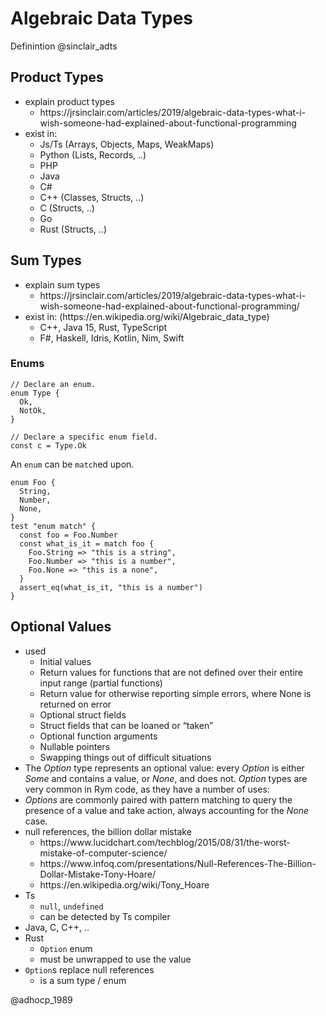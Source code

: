 # Algebraic Data Types {#sec-algebraic-data-types}

Definintion
@sinclair_adts

## Product Types

* explain product types
  * https://jrsinclair.com/articles/2019/algebraic-data-types-what-i-wish-someone-had-explained-about-functional-programming

* exist in:
  * Js/Ts (Arrays, Objects, Maps, WeakMaps)
  * Python (Lists, Records, ..)
  * PHP
  * Java
  * C#
  * C++ (Classes, Structs, ..)
  * C (Structs, ..)
  * Go
  * Rust (Structs, ..)

## Sum Types

* explain sum types
  * https://jrsinclair.com/articles/2019/algebraic-data-types-what-i-wish-someone-had-explained-about-functional-programming/

* exist in: (https://en.wikipedia.org/wiki/Algebraic_data_type)
  * C++, Java 15, Rust, TypeScript
  * F#, Haskell, Idris, Kotlin, Nim, Swift

### Enums {#sec-enum}

```rym
// Declare an enum.
enum Type {
  Ok,
  NotOk,
}

// Declare a specific enum field.
const c = Type.Ok
```

An `enum` can be `match`ed upon.

```rym
enum Foo {
  String,
  Number,
  None,
}
test "enum match" {
  const foo = Foo.Number
  const what_is_it = match foo {
    Foo.String => "this is a string",
    Foo.Number => "this is a number",
    Foo.None => "this is a none",
  }
  assert_eq(what_is_it, "this is a number")
}
```

## Optional Values

- used
  - Initial values
  - Return values for functions that are not defined over their entire input range (partial functions)
  - Return value for otherwise reporting simple errors, where None is returned on error
  - Optional struct fields
  - Struct fields that can be loaned or “taken”
  - Optional function arguments
  - Nullable pointers
  - Swapping things out of difficult situations
- The _Option_ type represents an optional value: every _Option_ is either _Some_ and contains a value, or _None_, and does not. _Option_ types are very common in Rym code, as they have a number of uses:
- _Options_ are commonly paired with pattern matching to query the presence of a value and take action, always accounting for the _None_ case.
- null references, the billion dollar mistake
  - https://www.lucidchart.com/techblog/2015/08/31/the-worst-mistake-of-computer-science/
  - https://www.infoq.com/presentations/Null-References-The-Billion-Dollar-Mistake-Tony-Hoare/
  - https://en.wikipedia.org/wiki/Tony_Hoare
- Ts
  - `null`, `undefined`
  - can be detected by Ts compiler
- Java, C, C++, ..
- Rust
  - `Option` enum
  - must be unwrapped to use the value
- `Option`s replace null references
  - is a sum type / enum

@adhocp_1989
